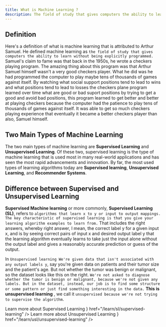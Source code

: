 ```yaml
---
title: What is Machine Learning ?
description: The field of study that gives computers the ability to learn without being explicitly programmed.
---
```




## Definition 

Here's a definition of what is machine learning that is attributed to Arthur Samuel. He defined machine learning as `the field of study that gives computers the ability to learn without being explicitly programmed.` Samuel's claim to fame was that back in the 1950s, he wrote a checkers playing program. The amazing thing about this program was that Arthur Samuel himself wasn't a very good checkers player. What he did was he had programmed the computer to play maybe tens of thousands of games against itself. By watching what social support positions tend to lead to wins and what positions tend to lead to losses the checkers plane program learned over time what are good or bad suport positions by trying to get a good and avoid bad positions, this program learned to get better and better at playing checkers because the computer had the patience to play tens of thousands of games against itself. It was able to get so much checkers playing experience that eventually it became a better checkers player than also, Samuel himself.

## Two Main Types of Machine Learning 

The two main types of machine learning are **Supervised Learning** and **Unsupervised Learning**.  Of these two, supervised learning is the type of machine learning that is used most in many real-world applications and has seen the most rapid advancements and innovation. By far, the most used types of learning algorithms today are **Supervised learning**, **Unsupervised Learning**, and **Recommender Systems**. 

## Difference between Supervised and Unsupervised Learning

 **Supervised Machine learning**  or more commonly, **Supervised Learning (SL)**, refers to `algorithms that learn x to y or input to output mappings. The key characteristic of supervised learning is that you give your learning algorithm examples to learn from.` That includes the right answers, whereby right answer, I mean, the correct label y for a given input x, and is by seeing correct pairs of input x and desired output label y that the learning algorithm eventually learns to take just the input alone without the output label and gives a reasonably accurate prediction or guess of the output.


 In `Unsupervised learning We're given data that isn't associated with any output labels y`, say you're given data on patients and their tumor size and the patient's age. But not whether the tumor was benign or malignant, so the dataset looks like this on the right. `We're not asked to diagnose whether the tumor is benign or malignant, because we're not given any labels. But in the dataset, instead, our job is to find some structure or some pattern or just find something interesting in the data.` **This is unsupervised learning** , we call it `unsupervised because we're not trying to supervise the algorithm`. 

<Cards>
  <Card
  title={
    <>
      <SLImage className="inline-block mr-2" />
      Learn more about Supervised Learning
    </>
  }
   href="/learn/sl/supervised-learning" />
   <Card
  title={
    <>
      <USLImage className="inline-block mr-2" />
      Learn more about Unsupervised Learning
    </>
  }
   href="/learn/usl/unsupervised-learning" /></Cards>